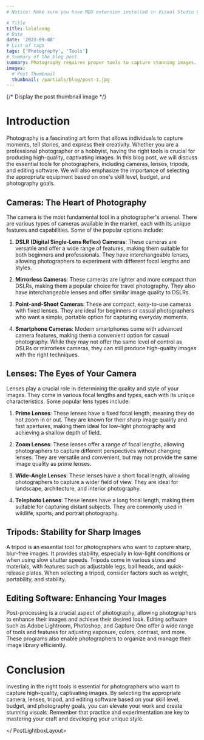 ```yaml
---
# Notice: Make sure you have MDX extension installed in Visual Studio Code to see syntax highlighting

# Title
title: lalalaong
# Date
date: '2023-09-08'
# List of tags
tags: ['Photography', 'Tools']
# Summary of the blog post
summary: Photography requires proper tools to capture stunning images. Here are top tools every photographer needs.
images:
  # Post Thumbnail
  thumbnail: /partials/blog/post-1.jpg
---
```

<PostLightboxLayout>

{/* Display the post thumbnail image */}
<LightboxThumbnail />

# Introduction

Photography is a fascinating art form that allows individuals to capture moments, tell stories, and express their creativity. Whether you are a professional photographer or a hobbyist, having the right tools is crucial for producing high-quality, captivating images. In this blog post, we will discuss the essential tools for photographers, including cameras, lenses, tripods, and editing software. We will also emphasize the importance of selecting the appropriate equipment based on one's skill level, budget, and photography goals.

## Cameras: The Heart of Photography

The camera is the most fundamental tool in a photographer's arsenal. There are various types of cameras available in the market, each with its unique features and capabilities. Some of the popular options include:

1. **DSLR (Digital Single-Lens Reflex) Cameras**: These cameras are versatile and offer a wide range of features, making them suitable for both beginners and professionals. They have interchangeable lenses, allowing photographers to experiment with different focal lengths and styles.

2. **Mirrorless Cameras**: These cameras are lighter and more compact than DSLRs, making them a popular choice for travel photography. They also have interchangeable lenses and offer similar image quality to DSLRs.

3. **Point-and-Shoot Cameras**: These are compact, easy-to-use cameras with fixed lenses. They are ideal for beginners or casual photographers who want a simple, portable option for capturing everyday moments.

4. **Smartphone Cameras**: Modern smartphones come with advanced camera features, making them a convenient option for casual photography. While they may not offer the same level of control as DSLRs or mirrorless cameras, they can still produce high-quality images with the right techniques.

## Lenses: The Eyes of Your Camera

Lenses play a crucial role in determining the quality and style of your images. They come in various focal lengths and types, each with its unique characteristics. Some popular lens types include:

1. **Prime Lenses**: These lenses have a fixed focal length, meaning they do not zoom in or out. They are known for their sharp image quality and fast apertures, making them ideal for low-light photography and achieving a shallow depth of field.

2. **Zoom Lenses**: These lenses offer a range of focal lengths, allowing photographers to capture different perspectives without changing lenses. They are versatile and convenient, but may not provide the same image quality as prime lenses.

3. **Wide-Angle Lenses**: These lenses have a short focal length, allowing photographers to capture a wider field of view. They are ideal for landscape, architecture, and interior photography.

4. **Telephoto Lenses**: These lenses have a long focal length, making them suitable for capturing distant subjects. They are commonly used in wildlife, sports, and portrait photography.

## Tripods: Stability for Sharp Images

A tripod is an essential tool for photographers who want to capture sharp, blur-free images. It provides stability, especially in low-light conditions or when using slow shutter speeds. Tripods come in various sizes and materials, with features such as adjustable legs, ball heads, and quick-release plates. When selecting a tripod, consider factors such as weight, portability, and stability.

## Editing Software: Enhancing Your Images

Post-processing is a crucial aspect of photography, allowing photographers to enhance their images and achieve their desired look. Editing software such as Adobe Lightroom, Photoshop, and Capture One offer a wide range of tools and features for adjusting exposure, colors, contrast, and more. These programs also enable photographers to organize and manage their image library efficiently.

# Conclusion

Investing in the right tools is essential for photographers who want to capture high-quality, captivating images. By selecting the appropriate camera, lenses, tripod, and editing software based on your skill level, budget, and photography goals, you can elevate your work and create stunning visuals. Remember that practice and experimentation are key to mastering your craft and developing your unique style.

</ PostLightboxLayout>
